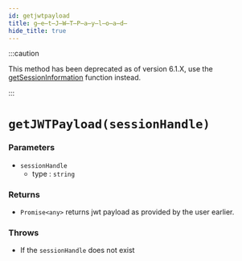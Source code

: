 ```yaml
---
id: getjwtpayload
title: g̶e̶t̶J̶W̶T̶P̶a̶y̶l̶o̶a̶d̶
hide_title: true
---
```


:::caution

This method has been deprecated as of version 6.1.X, use the [getSessionInformation](./getSessionInformation) function instead.

:::

# ``getJWTPayload(sessionHandle)``

### Parameters
- ``sessionHandle``
  - type : ``string``

### Returns
- ``Promise<any>`` returns jwt payload as provided by the user earlier.

### Throws
- If the `sessionHandle` does not exist